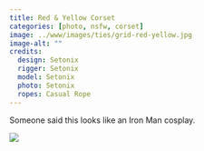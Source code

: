 ```yaml
---
title: Red & Yellow Corset
categories: [photo, nsfw, corset]
image: ../www/images/ties/grid-red-yellow.jpg
image-alt: ""
credits: 
  design: Setonix
  rigger: Setonix
  model: Setonix
  photo: Setonix
  ropes: Casual Rope
---
```


Someone said this looks like an Iron Man cosplay.

![](../www/images/ties/grid-red-yellow.jpg)

